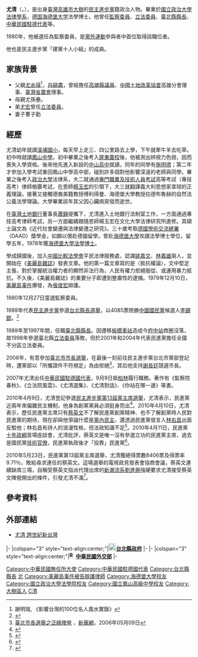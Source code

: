 {{Infobox_officeholder
| name = 尤清<br/>Yu Ching
| image = Yu Ching talking on the stage 20211204b.jpg
| sex = 男
| office1 = {{ROC}}第5任[[中華民國駐德國大使列表|駐德代表]]
| president1 = [[陳水扁|陳水扁]]
| term_start1 = 2007年9月8日
| term_end1 = 2008年9月18日
| predecessor1 = [[謝志偉_(臺灣)|謝志偉]]
| successor1 = [[魏武煉|魏武煉]]
| office2 = {{ROC}}第1（增額）、5—6屆[[立法委員|立法委員]]
| term_start2 = 2002年2月1日
| term_end2 = 2007年9月6日
| constituency2 = [[全國不分區及僑居國外國民選區|全國不分區]]
| term_start3 = 1987年2月1日
| term_end3 = 1989年
| constituency3 = 臺灣省第一選區<br>（[[臺北縣|臺北縣]]、[[基隆市|基隆市]]、[[宜蘭縣|宜蘭縣]]）
| office4 = [[File:Flag_of_Taipei_County_(before_1999).svg|25px]][[臺北縣|臺北縣]]第10任[[臺北縣縣長|縣長]]
| term_start4 = 1989年12月20日
| term_end4 = 1997年12月20日
| predecessor4 = [[林豐正|林豐正]]
| successor4 = [[蘇貞昌|蘇貞昌]]
| office5 = {{ROC}}第1屆[[監察委員|監察委員]]
| term_start5 = 1981年2月1日
| term_end5 = 1987年1月31日
| 1blankname5  = 監察院院長
| 1namedata5   = [[余俊賢|余俊賢]]
| Native place = {{ROC}}[[高雄市|高雄市]] 
| party = {{Dpp}}
| nationality  = {{ROC}}
| date of birth = {{birth date and age|1942|3|20}}
| place of birth = {{TWN-JPN}}[[高雄州|高雄州]][[鳳山郡|鳳山郡]][[大樹庄|大樹-{庄}-]]（今{{ROC}}[[高雄市|高雄市]][[大樹區|大樹區]]）
| date of death = 
| place of death =
| spouse =曹子勤 
| parents = 尤水德（父）<br>尤孫壘（母）
| children = 尤昭文（子）
| relatives =[[尤宏|尤宏]]（二弟）<br>尤杰（三弟）<br>尤峻（四弟）
| module       = {{Infobox Chinese|child=yes|hide=no
| t            = 尤清
| tl           = Iû Tshing}}
| educate = 
*[[國立政治大學|國立政治大學]]法律學系學士<span style="color: blue;">（1965年）</span>	
*[[中國文化大學|中國文化大學]]法律研究所碩士<span style="color: blue;">（1969年）</span>	
*[[德国|德国]][[海德堡大学|海德堡大学]]法學博士<span style="color: blue;">（1978年）</span>		
| past =		
*執業[[律師|律師]]<span style="color: blue;">（1978年－）</span>		
*監察委員（第一屆增額）<br><span style="color: blue;">（1981年－1987年）</span>		
*[[File:Taipei_County_Flag.svg|25px]]臺北縣第11－12屆縣長<br><span style="color: blue;">（1989年12月20日－1997年12月20日）</span>	
*[[中華民國總統府國策顧問|中華民國總統府國策顧問]]<br><span style="color: blue;">（2000年5月20日－2001年5月20日）</span>		
*[[立法委員|立法委員]]<span style="color: blue;">（2002年－2007年）</span>
*中華民國駐德代表<span style="color: blue;">（2007年－2008年）</span> 
}}
'''尤清'''（{{lang-nan-tw|Iû Tshing}}，{{bd|1942年|3月20日|catIdx=Y尤}}），是出身[[臺灣|臺灣]][[高雄市|高雄市]][[大樹區|大樹]]的[[民主進步黨|民主進步黨]]籍政治人物。畢業於[[國立政治大學法律學系|國立政治大學法律學系]]，[[德国|德国]][[海德堡大学|海德堡大学]]法學博士。他曾任[[監察委員|監察委員]]、[[立法委員|立法委員]]、[[臺北縣縣長|臺北縣縣長]]、[[中華民國駐德國大使列表|中華民國駐德代表]]等。

1980年，他被選任為監察委員，是[[黨外運動|黨外運動]]參與者中首位取得該職位者。

他也是民主進步黨「建黨十人小組」的成員。

==家族背景==
*父親[[尤水得|尤水得]]<ref>謝明瑞, 《影響台灣的100位名人風水實錄》</ref>，[[自耕農|自耕農]]，曾經擔任[[高雄縣議員|高雄縣議員]]、[[中國土地改革協會|中國土地改革協會]]高雄分會理事、[[臺灣省農會|臺灣省農會]]理事。
*母親尤孫壘。
*弟[[尤宏|尤宏]]曾任[[立法委員|立法委員]]。
*妻子曹子勤

==經歷==
尤清幼年就讀[[溪埔國小|溪埔國小]]，每天早上走三、四公里路去上學，下午就牽牛羊去吃草。初中時就讀[[鳳山國中|鳳山中學]]。初中畢業之後考入[[國立屏東科技大學|屏東農校]]後，他被測出辨視力色弱，因而喪失入學資格。後來他先進入新設的[[高雄市立中山高級中學|中山高中]]就讀，同年的同學有[[施明德|施明德]]；第二年才參加入學考試重回鳳山中學高中部，碰到許多個對他影響深遠的老師與同學。畢業之後考入[[政治大學|政治大學]]法律系，大二就通過[[專門職業及技術人員考試|專門職業及技術人員考試]]高等考試（專技高考）律師檢覈考試，在恩師[[楊玉宏|楊玉宏]]的引領下，大三就翻譯義大利思想家韋球的正義理論，接著又接觸德裔美籍教授傅利得曼、海德堡大學教授拉德布魯赫的自然法公義法學理論。大學畢業該年其父因心臟病突發而逝世。

在[[臺灣土地銀行|臺灣土地銀行]]董事長[[蕭錚|蕭錚]]提攜下，尤清進入土地銀行法制室工作，一方面通過專技高考律師考試，另一方面繼續跟隨恩師楊玉宏在文化大學法律研究所進修。其碩士論文為《近代社會變遷與法律變遷之研究》。三十歲考取[[德國學術交流總署|德國學術交流總署]]（DAAD）獎學金，如願以償赴德國留學。曾赴[[海德堡大學|海德堡大學]]攻讀法學博士學位，留學五年，1978年獲[[海德堡大學|海德堡大學]][[法學|法學]][[博士|博士]]。

學成歸國後，加入[[中國比較法學會|中國比較法學會]]平民法律服務處，認識[[姚嘉文|姚嘉文]]、[[林義雄|林義雄]]兩人，並開始在《[[美麗島雜誌|美麗島雜誌]]》發表文章。他的第一篇文章寫的是〈抵抗權論〉，文中堅定主張，對於掌握統治權力者的顯然非法行為，人民有權力拒絕服從、或運用暴力抵抗。不久後，《美麗島雜誌》的重要分子即遭到整肅性的逮捕。1979年12月10日，[[美麗島事件|美麗島事件]]爆發，為[[張俊宏|張俊宏]]辯護。

1980年12月27日當選監察委員。

1989年代表[[民主進步黨|民主進步黨]]參選[[1989年中華民國縣市長選舉#臺北縣|台北縣長選舉]]，以4085票險勝[[中國國民黨|中國國民黨]]候選人[[李錫錕|李錫錕]]。<ref>{{cite news|title=1989年那場台北縣長選舉|url=http://www.storm.mg/article/24041|publisher=風傳媒|date=2014-12-16|accessdate=2017-10-20|archive-date=2017-10-20|archive-url=https://web.archive.org/web/20171020191142/http://www.storm.mg/article/24041|dead-url=no}}</ref>

1989年至1997年間，任職[[臺北縣縣長|臺北縣縣長]]。因遷移[[板橋車站_(臺灣)|板橋車站]]造成今[[府中站_(臺灣)|府中站]]商圈沒落，故1998年參選臺北縣[[立法委員|立法委員]]落敗，但於2001年和2004年代表民進黨擔任全國不分區立法委員。

2006年，有意參加[[臺北市市長|臺北市市長]][[2006年中華民國直轄市長選舉|選舉]]，在最後一刻前往民主進步黨台北市黨部登記時，遭黨部以「所攜證件不符規定」為由拒絕<ref>[http://news.xinhuanet.com/tai_gang_ao/2006-05/09/content_4482381.htm 臺北市長選舉之泛綠陣營] {{Wayback|url=http://news.xinhuanet.com/tai_gang_ao/2006-05/09/content_4482381.htm |date=20140819130957 }}，[[新華網|新華網]]，2006年05月09日</ref>，其后他支持[[謝長廷|謝長廷]]競選市長。

2007年尤清出任[[中華民國駐德國代表|中華民國駐德國代表]]，9月9日抵[[柏林|柏林]]履行職務。著作有《監察院春秋》、《立法院風雲》、《尤清選集》、《尤清對話》、《你站在哪一邊》等書。

2010年4月9日，尤清登記參選[[2010年民主進步黨主席選舉|民主進步黨第13屆黨主席選舉]]，尤清表示，民進黨近兩年來偏離民主機制，他身為創黨黨員必須挺身而出<ref>{{cite news|title=尤清宣布參選民進黨主席|url=https://www.taiwanenews.com/doc/20100409101.php|publisher=聯合晚報|author=邱珮瑜|date=2010-04-09|accessdate=2021-07-09|quote=|archive-date=2021-07-09|archive-url=https://web.archive.org/web/20210709190624/https://www.taiwanenews.com/doc/20100409101.php|dead-url=no}}</ref>。2010年4月10日，尤清表示，歷任民進黨主席只有[[蔡英文|蔡英文]]不了解民進黨創黨精神、也不了解創黨時人民對民進黨的期待，現在卻與他爭論什麼是[[黨內民主|黨內民主]]，還透過民進黨發言人[[林右昌|林右昌]]出面反駁他；林右昌有詩人的浪漫性格，但法政知識不足<ref>{{cite news|title=黨魁之爭 尤清投靠說 蔡英文反擊|url=|publisher=自由時報|author=李欣芳|date=2010-04-11|accessdate=2021-07-09|quote=}}</ref>。2010年4月11日，民進黨[[十年政綱|十年政綱]]首場座談會，尤清批評，蔡英文是唯一沒有參選立功的民進黨主席，過去是國民黨[[技術官僚|技術官僚]]，民進黨執政後才「投靠」民進黨<ref>{{cite news|title=尤清轟小英 「三星上將沒打過仗」|url=|publisher=聯合報|author=林政忠|date=2010-04-12|accessdate=2021-07-09|quote=}}</ref>。

2010年5月23日，民進黨第13屆黨主席選舉，尤清獲總得票數8406票及得票率9.71％，敗給尋求連任的蔡英文。這場選舉的電視政見發表會協商會議，蔡英文連續缺席三場，自稱受蔡英文指派代理出席的[[新潮流系|新潮流系]][[劉進興|劉進興]]強硬要求尤清接受蔡英文陣營開出的條件，引發尤清不滿<ref>{{cite news|url=https://www.taiwanenews.com/doc/20100507101.php|title=敬致蔡主席，請公平競選！|author=尤清|date=2010-05-07|accessdate=2020-04-04|publisher=[[NOWnews_今日新聞|NOWnews 今日新聞]]|archive-date=2016-08-22|archive-url=https://web.archive.org/web/20160822131349/http://www.taiwanenews.com/doc/20100507101.php|dead-url=no}}</ref>。

==參考資料==
{{reflist|2}}

==外部連結==
{{commonscat|Yu Ching}}
*[http://bbs.nsysu.edu.tw/txtVersion/treasure/politics/M.1047067716.A/M.1047067789.A/M.1047068209.A/M.1047068635.A.html 尤清 跨世紀新台灣] {{Wayback|url=http://bbs.nsysu.edu.tw/txtVersion/treasure/politics/M.1047067716.A/M.1047067789.A/M.1047068209.A/M.1047068635.A.html |date=20160305135900 }}
{{start box}}
{{s-gov}}
|-
|colspan="3" style="text-align:center;"|'''[[File:New_Taipei_City_seal.svg|20px]][[新北市政府|台北縣政府]]'''
|-
{{s-before|[[林豐正|林豐正]]}}
{{s-title|[[台北縣縣長|台北縣縣長]]<br /><small>第十二、十三屆<br>1989年12月20日－1997年12月20日}}
{{s-after|[[蘇貞昌|蘇貞昌]]}} 
{{s-dip}}
|-
|colspan="3" style="text-align:center;"|'''[[File:ROC_Ministry_of_Foreign_Affairs_Emblem.svg|17px]][[中華民國外交部|中華民國外交部]]'''
|-
{{s-before|[[謝志偉_(台灣)|謝志偉]]}}
{{s-title|[[中華民國駐德國大使列表|駐德代表]]<br><small>第五任<br>2007年9月8日－2008年5月20日}}
{{s-after|[[魏武煉|魏武煉]]}}
{{end box}}
{{1996年中華民國總統選舉}}
{{第一屆第二次增額監察委員}}
{{中華民國第一屆第五次增額立法委員}}
{{中華民國第五屆立法委員}}
{{中華民國第六屆立法委員}}
{{臺北縣縣長}}

{{DEFAULTSORT:You尤}}
[[Category:中華民國無任所大使|Category:中華民國無任所大使]]
[[Category:中華民國駐德國代表|Category:中華民國駐德國代表]]
[[Category:台北縣縣長|Category:台北縣縣長]]
[[Category:民主進步黨籍立法委員|北]]
[[Category:美麗島事件被告辯護律師|Category:美麗島事件被告辯護律師]]
[[Category:海德堡大學校友|Category:海德堡大學校友]]
[[Category:國立政治大學法學院校友|Category:國立政治大學法學院校友]]
[[Category:國立鳳山高級中學校友|Category:國立鳳山高級中學校友]]
[[Category:大樹區人|Category:大樹區人]]
[[Category:尤姓|C清]]